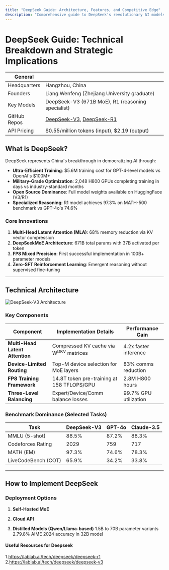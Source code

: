 ```yaml
---
title: "DeepSeek Guide: Architecture, Features, and Competitive Edge"
description: "Comprehensive guide to DeepSeek's revolutionary AI models - explore architecture, use cases, and how it challenges global AI dominance."
---
```


# DeepSeek Guide: Technical Breakdown and Strategic Implications

| General       |                                                                 |
|---------------|-----------------------------------------------------------------|
| Headquarters  | Hangzhou, China                                    |
| Founders      | Liang Wenfeng (Zhejiang University graduate)      |
| Key Models    | DeepSeek-V3 (671B MoE), R1 (reasoning specialist)  |
| GitHub Repos  | [DeepSeek-V3](https://github.com/deepseek-ai/DeepSeek-V3), [DeepSeek-R1](https://github.com/deepseek-ai/DeepSeek-R1)  |
| API Pricing   | $0.55/million tokens (input), $2.19 (output)       |

## What is DeepSeek? 

DeepSeek represents China's breakthrough in democratizing AI through:
- **Ultra-Efficient Training**: $5.6M training cost for GPT-4-level models vs OpenAI's $100M+ 
- **Military-Grade Optimization**: 2,048 H800 GPUs completing training in days vs industry-standard months 
- **Open Source Dominance**: Full model weights available on HuggingFace (V3/R1) 
- **Specialized Reasoning**: R1 model achieves 97.3% on MATH-500 benchmark vs GPT-4o's 74.6% 

### Core Innovations
1. **Multi-Head Latent Attention (MLA)**: 68% memory reduction via KV vector compression 
2. **DeepSeekMoE Architecture**: 671B total params with 37B activated per token 
3. **FP8 Mixed Precision**: First successful implementation in 100B+ parameter models 
4. **Zero-SFT Reinforcement Learning**: Emergent reasoning without supervised fine-tuning 

---

## Technical Architecture 

![DeepSeek-V3 Architecture](https://deepseek.net/static/v3-arch-diagram.png)

### Key Components
| Component               | Implementation Details                          | Performance Gain |
|-------------------------|------------------------------------------------|------------------|
| **Multi-Head Latent Attention** | Compressed KV cache via W<sup>DKV</sup> matrices | 4.2x faster inference |
| **Device-Limited Routing**      | Top-M device selection for MoE layers          | 83% comms reduction |
| **FP8 Training Framework**      | 14.8T token pre-training at 158 TFLOPS/GPU     | 2.8M H800 hours   |
| **Three-Level Balancing**       | Expert/Device/Comm balance losses              | 99.7% GPU utilization |

### Benchmark Dominance (Selected Tasks)
| Task                | DeepSeek-V3 | GPT-4o    | Claude-3.5 |
|---------------------|-------------|-----------|------------|
| MMLU (5-shot)       | 88.5%       | 87.2%     | 88.3%      |
| Codeforces Rating   | 2029        | 759       | 717        |
| MATH (EM)           | 97.3%       | 74.6%     | 78.3%      |
| LiveCodeBench (COT) | 65.9%       | 34.2%     | 33.8%      |

---

## How to Implement DeepSeek

### Deployment Options
1. **Self-Hosted MoE**

2. **Cloud API**

3. **Distilled Models (Qwen/Llama-based)**
  1.5B to 70B parameter variants
  2.79.8% AIME 2024 accuracy in 32B model

#### Useful Resources for Deepseek
1.https://lablab.ai/tech/deepseek/deepseek-r1
2.https://lablab.ai/tech/deepseek/deepseek-v3
